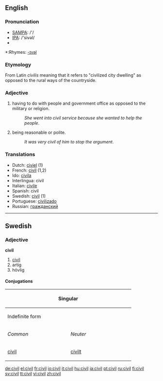 ==English==
===Pronunciation===
*[[w:SAMPA|SAMPA]]: /'/
*[[w:IPA|IPA]]: /'sivəl/
*{{audio|en-us-civil.ogg|Audio (US)}}

*:Rhymes: [[Rhymes:English:-ɪvəl|-ɪvəl]]

=== Etymology ===
From Latin ''civilis'' meaning that it refers to "civilized city dwelling" as opposed to the rural ways of the countryside.

=== Adjective ===
#having to do with people and government office as opposed to the military or religion. 
#:''She went into civil service because she wanted to help the people''.
#being reasonable or polite.
#:''It was very civil of him to stop the argument''.

=== Translations ===
*Dutch: [[civiel]] (1)
*French: [[civil]] (1,2)
*Ido: [[civila]]
*Interlingua: civil
*Italian: [[civile]]
*Spanish: civil
*Swedish: [[civil#Swedish|civil]] (1)
*Portuguese: [[civilizado]]
*Russian: [[гражданский]]
----

==Swedish==
===Adjective===
'''civil'''
#[[civil#English|civil]]
#artig
#hövlig
====Conjugations====
{| border=1 cellspacing=0 
|- bgcolor="#FFFFF0" align=center
! colspan=4 width=400 | Singular
! rowspan=3 width=100 | Plural
|- bgcolor="#FFFFF0" align=center
! colspan=2 width=200 | Indefinite form
! colspan=2 width=200 | Definite form
|- bgcolor="#FFFFF0" align=center
| width=100 | ''Common''
| width=100 | ''Neuter''
| width=100 | ''Sexus maskuline''
| width=100 | ''Other sexus''
|- align=center
| [[civil]]
| [[civilt]]
| [[civile]]
| [[civila]]
| [[civila]]
|}

[[de:civil]]
[[el:civil]]
[[fr:civil]]
[[io:civil]]
[[it:civil]]
[[hu:civil]]
[[ja:civil]]
[[pt:civil]]
[[ru:civil]]
[[fi:civil]]
[[sv:civil]]
[[tt:civil]]
[[vi:civil]]
[[zh:civil]]